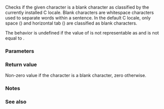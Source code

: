 {{cpp/title|isblank}}
{{cpp/string/byte/navbar}}
{{ddcl|header=cctype|since=c++11|
int isblank( int ch );
}}

Checks if the given character is a blank character as classified by the currently installed C locale. Blank characters are whitespace characters used to separate words within a sentence. In the default C locale, only space ({{tt|0x20}}) and horizontal tab ({{tt|0x09}}) are classified as blank characters.

The behavior is undefined if the value of {{c|ch}} is not representable as {{c/core|unsigned char}} and is not equal to {{lc|EOF}}.

===Parameters===
{{par begin}}
{{par|ch|character to classify}}
{{par end}}

===Return value===
Non-zero value if the character is a blank character, zero otherwise.

===Notes===
{{cpp/string/byte/note unsigned char}}

===See also===
{{dsc begin}}
{{dsc inc|cpp/locale/dsc isblank}}
{{dsc inc|cpp/string/wide/dsc iswblank}}
{{dsc see c|c/string/byte/isblank}}
{{dsc end}}

{{cpp/string/character classes}}

{{langlinks|de|es|fr|it|ja|pt|ru|zh}}